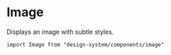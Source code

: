 

<Meta of={Stories} />

# Image

Displays an image with subtle styles.

`import Image from "design-system/components/image"`

<Canvas of={Stories.Overview} />

<ArgTypes />
